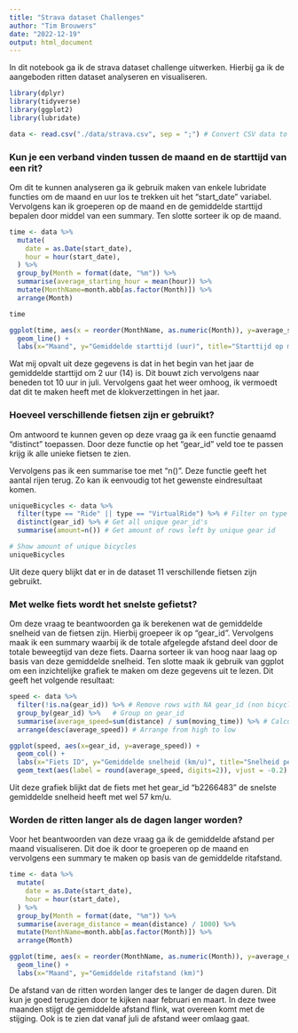 ```yaml
---
title: "Strava dataset Challenges"
author: "Tim Brouwers"
date: "2022-12-19"
output: html_document
---
```


In dit notebook ga ik de strava dataset challenge uitwerken. Hierbij ga ik de aangeboden ritten dataset analyseren en visualiseren.

```r
library(dplyr)
library(tidyverse)
library(ggplot2)
library(lubridate)
```

```r
data <- read.csv("./data/strava.csv", sep = ";") # Convert CSV data to dataframe in R. Use ; as the seperator
```

###	Kun je een verband vinden tussen de maand en de starttijd van een rit?
Om dit te kunnen analyseren ga ik gebruik maken van enkele lubridate functies om de maand en uur los te trekken uit het "start_date" variabel. Vervolgens kan ik groeperen op de maand en de gemiddelde starttijd bepalen door middel van een summary. Ten slotte sorteer ik op de maand.

```r
time <- data %>%
  mutate(
    date = as.Date(start_date),
    hour = hour(start_date),
  ) %>%
  group_by(Month = format(date, "%m")) %>%
  summarise(average_starting_hour = mean(hour)) %>%
  mutate(MonthName=month.abb[as.factor(Month)]) %>%
  arrange(Month)

time

ggplot(time, aes(x = reorder(MonthName, as.numeric(Month)), y=average_starting_hour, group=1)) +
  geom_line() +
  labs(x="Maand", y="Gemiddelde starttijd (uur)", title="Starttijd op maand")
```

Wat mij opvalt uit deze gegevens is dat in het begin van het jaar de gemiddelde starttijd om 2 uur (14) is. Dit bouwt zich vervolgens naar beneden tot 10 uur in juli. Vervolgens gaat het weer omhoog, ik vermoedt dat dit te maken heeft met de klokverzettingen in het jaar.

### Hoeveel verschillende fietsen zijn er gebruikt?
Om antwoord te kunnen geven op deze vraag ga ik een functie genaamd "distinct" toepassen. Door deze functie op het "gear_id" veld toe te passen krijg ik alle unieke fietsen te zien.

Vervolgens pas ik een summarise toe met "n()". Deze functie geeft het aantal rijen terug. Zo kan ik eenvoudig tot het gewenste eindresultaat komen. 

```r
uniqueBicycles <- data %>% 
  filter(type == "Ride" || type == "VirtualRide") %>% # Filter on type is Ride or VirtualRide. This is not necessary at the moment since other activities don't have a gear_id
  distinct(gear_id) %>% # Get all unique gear_id's
  summarise(amount=n()) # Get amount of rows left by unique gear id

# Show amount of unique bicycles
uniqueBicycles
```

Uit deze query blijkt dat er in de dataset 11 verschillende fietsen zijn gebruikt.


### Met welke fiets wordt het snelste gefietst?
Om deze vraag te beantwoorden ga ik berekenen wat de gemiddelde snelheid van de fietsen zijn. Hierbij groepeer ik op "gear_id". Vervolgens maak ik een summary waarbij ik de totale afgelegde afstand deel door de totale beweegtijd van deze fiets. Daarna sorteer ik van hoog naar laag op basis van deze gemiddelde snelheid. Ten slotte maak ik gebruik van ggplot om een inzichtelijke grafiek te maken om deze gegevens uit te lezen. Dit geeft het volgende resultaat:

```r
speed <- data %>%
  filter(!is.na(gear_id)) %>% # Remove rows with NA gear_id (non bicycle)
  group_by(gear_id) %>%   # Group on gear_id
  summarise(average_speed=sum(distance) / sum(moving_time)) %>% # Calculate average speed by using sum distance / sum moving time
  arrange(desc(average_speed)) # Arrange from high to low

ggplot(speed, aes(x=gear_id, y=average_speed)) +
  geom_col() +
  labs(x="Fiets ID", y="Gemiddelde snelheid (km/u)", title="Snelheid per fiets") +
  geom_text(aes(label = round(average_speed, digits=2)), vjust = -0.2)
```

Uit deze grafiek blijkt dat de fiets met het gear_id "b2266483" de snelste gemiddelde snelheid heeft met wel 57 km/u. 

### Worden de ritten langer als de dagen langer worden?

Voor het beantwoorden van deze vraag ga ik de gemiddelde afstand per maand visualiseren. Dit doe ik door te groeperen op de maand en vervolgens een summary te maken op basis van de gemiddelde ritafstand.

```r
time <- data %>%
  mutate(
    date = as.Date(start_date),
    hour = hour(start_date),
  ) %>%
  group_by(Month = format(date, "%m")) %>%
  summarise(average_distance = mean(distance) / 1000) %>%
  mutate(MonthName=month.abb[as.factor(Month)]) %>%
  arrange(Month)

ggplot(time, aes(x = reorder(MonthName, as.numeric(Month)), y=average_distance, group=1)) +
  geom_line() +
  labs(x="Maand", y="Gemiddelde ritafstand (km)")
```

De afstand van de ritten worden langer des te langer de dagen duren. Dit kun je goed terugzien door te kijken naar februari en maart. In deze twee maanden stijgt de gemiddelde afstand flink, wat overeen komt met de stijging. Ook is te zien dat vanaf juli de afstand weer omlaag gaat.